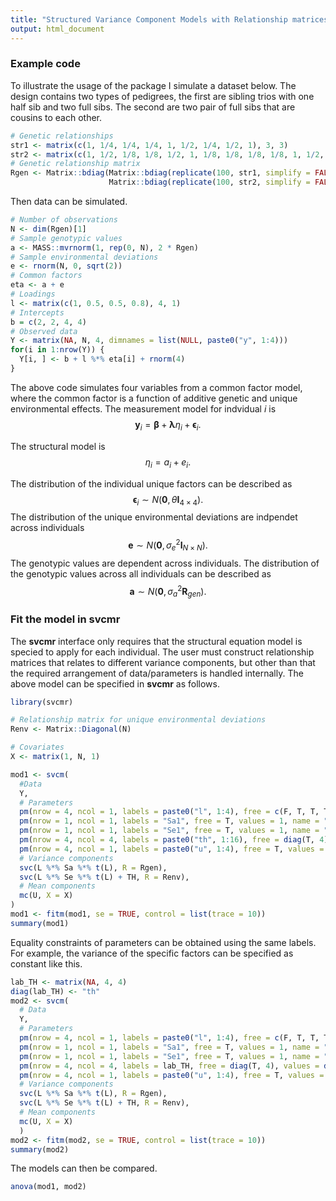 ```yaml
---
title: "Structured Variance Component Models with Relationship matrices"
output: html_document
---
```


### Example code
To illustrate the usage of the package I simulate a dataset below. The design contains two types of pedigrees, the first are sibling trios with one half sib and two full sibs. The second are two pair of full sibs that are cousins to each other.

```r
# Genetic relationships
str1 <- matrix(c(1, 1/4, 1/4, 1/4, 1, 1/2, 1/4, 1/2, 1), 3, 3)
str2 <- matrix(c(1, 1/2, 1/8, 1/8, 1/2, 1, 1/8, 1/8, 1/8, 1/8, 1, 1/2, 1/8, 1/8, 1/2, 1), 4, 4)
# Genetic relationship matrix
Rgen <- Matrix::bdiag(Matrix::bdiag(replicate(100, str1, simplify = FALSE)),
                      Matrix::bdiag(replicate(100, str2, simplify = FALSE)))
```

Then data can be simulated.
```r
# Number of observations
N <- dim(Rgen)[1]
# Sample genotypic values
a <- MASS::mvrnorm(1, rep(0, N), 2 * Rgen)
# Sample environmental deviations
e <- rnorm(N, 0, sqrt(2))
# Common factors
eta <- a + e
# Loadings
l <- matrix(c(1, 0.5, 0.5, 0.8), 4, 1)
# Intercepts
b = c(2, 2, 4, 4)
# Observed data
Y <- matrix(NA, N, 4, dimnames = list(NULL, paste0("y", 1:4)))
for(i in 1:nrow(Y)) {
  Y[i, ] <- b + l %*% eta[i] + rnorm(4)
}
```

The above code simulates four variables from a common factor model, where the common factor is a function of additive genetic and unique environmental effects. The measurement model for indvidual $i$ is
$$
\boldsymbol{y}_i = \boldsymbol{\beta} + \boldsymbol{\lambda} \eta_i + \boldsymbol{\epsilon}_i.
$$

The structural model is
$$
\eta_i = a_i + e_i.
$$

The distribution of the individual unique factors can be described as
$$
\boldsymbol{\epsilon}_i \sim N(\boldsymbol{0}, \theta \mathbf{I}_{4\times 4}).
$$
The distribution of the unique environmental deviations are indpendet across individuals
$$
\boldsymbol{e} \sim N(\boldsymbol{0}, \sigma^2_e \mathbf{I}_{N\times N}).
$$
The genotypic values are dependent across individuals. The distribution of the genotypic values across all individuals can be described as
$$
\boldsymbol{a} \sim N(\boldsymbol{0}, \sigma^2_a \mathbf{R}_{gen}).
$$

### Fit the model in **svcmr**
The **svcmr** interface only requires that the structural equation model is specied to apply for each individual. The user must construct relationship matrices that relates to different variance components, but other than that the required arrangement of data/parameters is handled internally. The above model can be specified in **svcmr** as follows.
```r
library(svcmr)

# Relationship matrix for unique environmental deviations
Renv <- Matrix::Diagonal(N)

# Covariates
X <- matrix(1, N, 1)

mod1 <- svcm(
  #Data
  Y,
  # Parameters
  pm(nrow = 4, ncol = 1, labels = paste0("l", 1:4), free = c(F, T, T, T), values = 1, name = "L"),
  pm(nrow = 1, ncol = 1, labels = "Sa1", free = T, values = 1, name = "Sa"),
  pm(nrow = 1, ncol = 1, labels = "Se1", free = T, values = 1, name = "Se"),
  pm(nrow = 4, ncol = 4, labels = paste0("th", 1:16), free = diag(T, 4), values = diag(4), name = "TH"),
  pm(nrow = 4, ncol = 1, labels = paste0("u", 1:4), free = T, values = 0, name = "U"),
  # Variance components
  svc(L %*% Sa %*% t(L), R = Rgen),
  svc(L %*% Se %*% t(L) + TH, R = Renv),
  # Mean components
  mc(U, X = X)
)
mod1 <- fitm(mod1, se = TRUE, control = list(trace = 10))
summary(mod1)
```

Equality constraints of parameters can be obtained using the same labels. For example, the variance of the specific factors can be specified as constant like this.
```r
lab_TH <- matrix(NA, 4, 4)
diag(lab_TH) <- "th"
mod2 <- svcm(
  # Data
  Y,
  # Parameters
  pm(nrow = 4, ncol = 1, labels = paste0("l", 1:4), free = c(F, T, T, T), values = 1, name = "L"),
  pm(nrow = 1, ncol = 1, labels = "Sa1", free = T, values = 1, name = "Sa"),
  pm(nrow = 1, ncol = 1, labels = "Se1", free = T, values = 1, name = "Se"),
  pm(nrow = 4, ncol = 4, labels = lab_TH, free = diag(T, 4), values = diag(4), name = "TH"),
  pm(nrow = 4, ncol = 1, labels = paste0("u", 1:4), free = T, values = 0, name = "U"),
  # Variance components
  svc(L %*% Sa %*% t(L), R = Rgen),
  svc(L %*% Se %*% t(L) + TH, R = Renv),
  # Mean components
  mc(U, X = X)
  )
mod2 <- fitm(mod2, se = TRUE, control = list(trace = 10))
summary(mod2)

```

The models can then be compared.
```r
anova(mod1, mod2)
```


